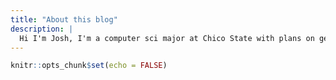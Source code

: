 ```yaml
---
title: "About this blog"
description: |
  Hi I'm Josh, I'm a computer sci major at Chico State with plans on getting a data science certificate. I will be posting blogs or topics that relate to data science and giving my opinions on them.
---
```


```r
knitr::opts_chunk$set(echo = FALSE)
```
